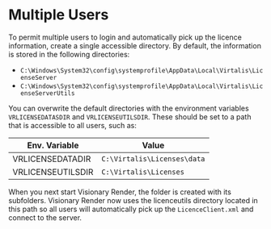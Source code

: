 # Multiple Users

To permit multiple users to login and automatically pick up the licence information, create a single accessible directory.
By default, the information is stored in the following directories:

- `C:\Windows\System32\config\systemprofile\AppData\Local\Virtalis\LicenseServer`
- `C:\Windows\System32\config\systemprofile\AppData\Local\Virtalis\LicenseServerUtils`

You can overwrite the default directories with the environment variables `VRLICENSEDATASDIR` and `VRLICENSEUTILSDIR`. These should be set to a path that is accessible to all users, such as:

| Env. Variable | Value |
|---|---|
| VRLICENSEDATADIR | `C:\Virtalis\Licenses\data` |
| VRLICENSEUTILSDIR | `C:\Virtalis\Licenses` |

When you next start Visionary Render, the folder is created with its subfolders. Visionary Render now uses the licenceutils directory located in this path so all users will automatically pick up the `LicenceClient.xml` and connect to the server.
